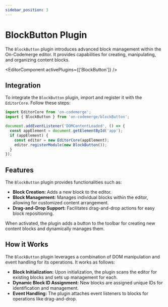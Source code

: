 ```yaml
---
sidebar_position: 3
---
```


# BlockButton Plugin

The `BlockButton` plugin introduces advanced block management within the On-Codemerge editor. It provides capabilities for creating, manipulating, and organizing content blocks.


<EditorComponent activePlugins={['BlockButton']} />

## Integration

To integrate the `BlockButton` plugin, import and register it with the `EditorCore`. Follow these steps:

```jsx title="Initialize and Register BlockButton"
import EditorCore from 'on-codemerge';
import { BlockButton } from 'on-codemerge/blockButton';

document.addEventListener('DOMContentLoaded', () => {
  const appElement = document.getElementById('app');
  if (appElement) {
    const editor = new EditorCore(appElement);
    editor.registerModule(new BlockButton());
  }
});
```

## Features

The `BlockButton` plugin provides functionalities such as:

- **Block Creation:** Adds a new block to the editor.
- **Block Management:** Manages individual blocks within the editor, allowing for customized content arrangement.
- **Drag-and-Drop Support:** Facilitates drag-and-drop actions for easy block repositioning.

When activated, the plugin adds a button to the toolbar for creating new content blocks and dynamically manages them.

## How it Works

The `BlockButton` plugin leverages a combination of DOM manipulation and event handling for its operations. It works as follows:

- **Block Initialization:** Upon initialization, the plugin scans the editor for existing blocks and sets up management for each.
- **Dynamic Block ID Assignment:** New blocks are assigned unique IDs for identification and management.
- **Event Handling:** The plugin attaches event listeners to blocks for operations like drag-and-drop.
